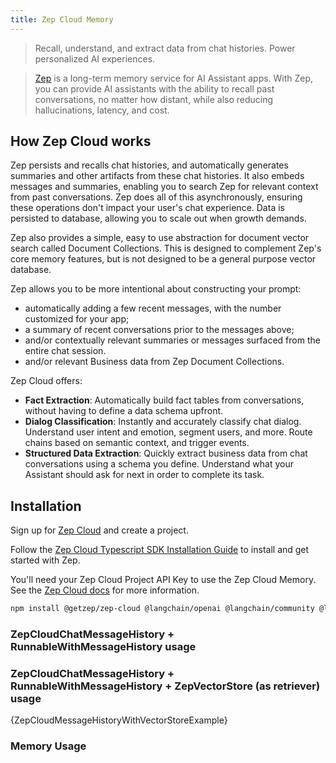 ```yaml
---
title: Zep Cloud Memory
---
```


> Recall, understand, and extract data from chat histories. Power personalized AI experiences.

> [Zep](https://www.getzep.com) is a long-term memory service for AI Assistant apps.
> With Zep, you can provide AI assistants with the ability to recall past conversations, no matter how distant,
> while also reducing hallucinations, latency, and cost.

## How Zep Cloud works

Zep persists and recalls chat histories, and automatically generates summaries and other artifacts from these chat histories.
It also embeds messages and summaries, enabling you to search Zep for relevant context from past conversations.
Zep does all of this asynchronously, ensuring these operations don't impact your user's chat experience.
Data is persisted to database, allowing you to scale out when growth demands.

Zep also provides a simple, easy to use abstraction for document vector search called Document Collections.
This is designed to complement Zep's core memory features, but is not designed to be a general purpose vector database.

Zep allows you to be more intentional about constructing your prompt:

- automatically adding a few recent messages, with the number customized for your app;
- a summary of recent conversations prior to the messages above;
- and/or contextually relevant summaries or messages surfaced from the entire chat session.
- and/or relevant Business data from Zep Document Collections.

Zep Cloud offers:

- **Fact Extraction**: Automatically build fact tables from conversations, without having to define a data schema upfront.
- **Dialog Classification**: Instantly and accurately classify chat dialog. Understand user intent and emotion, segment users, and more. Route chains based on semantic context, and trigger events.
- **Structured Data Extraction**: Quickly extract business data from chat conversations using a schema you define. Understand what your Assistant should ask for next in order to complete its task.

## Installation

Sign up for [Zep Cloud](https://app.getzep.com/) and create a project.

Follow the [Zep Cloud Typescript SDK Installation Guide](https://help.getzep.com/sdks) to install and get started with Zep.

You'll need your Zep Cloud Project API Key to use the Zep Cloud Memory. See the [Zep Cloud docs](https://help.getzep.com/projects) for more information.


<IntegrationInstallTooltip/>

```bash npm
npm install @getzep/zep-cloud @langchain/openai @langchain/community @langchain/core
```

### ZepCloudChatMessageHistory + RunnableWithMessageHistory usage


<ZepCloudMessageHistory />

### ZepCloudChatMessageHistory + RunnableWithMessageHistory + ZepVectorStore (as retriever) usage


<CodeBlock language="typescript">
  {ZepCloudMessageHistoryWithVectorStoreExample}
</CodeBlock>

### Memory Usage


<ZepCloud />
